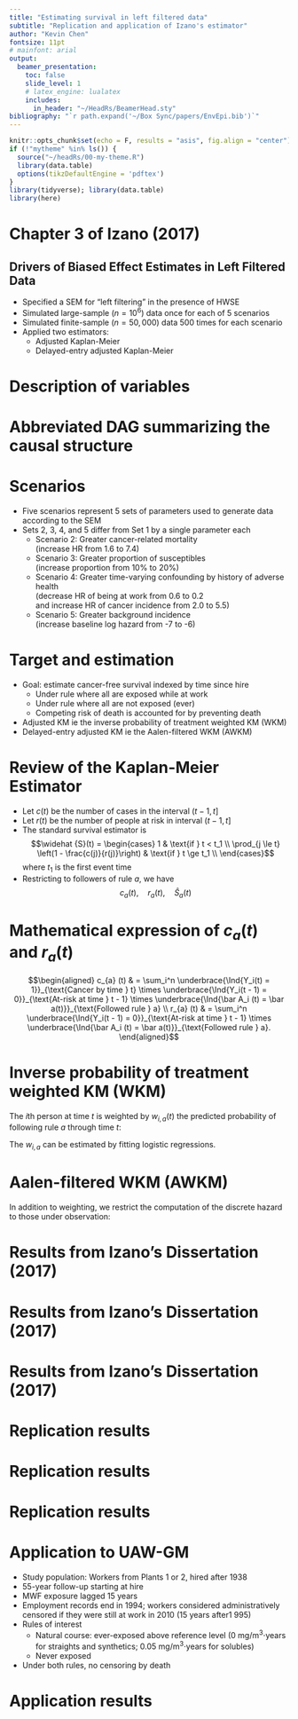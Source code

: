 ```yaml
---
title: "Estimating survival in left filtered data"
subtitle: "Replication and application of Izano's estimator"
author: "Kevin Chen"
fontsize: 11pt
# mainfont: arial
output:
  beamer_presentation:
    toc: false
    slide_level: 1
    # latex_engine: lualatex
    includes:
      in_header: "~/HeadRs/BeamerHead.sty"
bibliography: "`r path.expand('~/Box Sync/papers/EnvEpi.bib')`"
---
```


```r
knitr::opts_chunk$set(echo = F, results = "asis", fig.align = "center")
if (!"mytheme" %in% ls()) {
  source("~/headRs/00-my-theme.R")
  library(data.table)
  options(tikzDefaultEngine = 'pdftex')
}
library(tidyverse); library(data.table)
library(here)
```

# Chapter 3 of Izano (2017)

## Drivers of Biased Effect Estimates in Left Filtered Data

- Specified a SEM for "left filtering" in the presence of HWSE
- Simulated large-sample ($n = 10^6$) data once for each of 5 scenarios
- Simulated finite-sample ($n = 50,000$) data 500 times for each scenario
- Applied two estimators:
  - Adjusted Kaplan-Meier
  - Delayed-entry adjusted Kaplan-Meier

# Description of variables

\begin{table}
\begin{center}
\begin{adjustbox}{width=0.85\linewidth}{
\begin{tabular}{lp{0.65\linewidth}}
\toprule
 Variable  &  Description                                 \\ \midrule
 $R$       & Time until start of registry \\
 $W$       & Baseline covariates \\
 $S$       & Susceptibility to effects of metalworking fluid exposure \\
 $H(t)$    & Adverse health status at time $t$ \\
 $N(t)$    & Employment status at time $t$ \\
 $A(t)$    & Metalworking fluid exposure at time $t$ \\
 $D(t)$    & Mortality status at time $t$ \\
 $Y^*(t)$  & Cancer status at time $t$ \\
 $Y(t)$    & Observed Cancer status at time $t$ \\
 $t = \{1, 2, \ldots, 20\}$ & Time, indexed in years after hire \\
 \bottomrule
\end{tabular}
}\end{adjustbox}
\end{center}
\end{table}

# Abbreviated DAG summarizing the causal structure

\begin{figure}
\begin{center}
\begin{adjustbox}{width=\linewidth}{
\begin{tikzpicture}[>= stealth, auto, node distance = 2.25cm, semithick, fill=white, inner sep=0pt]
\tikzstyle{every state}=[shape = circle, align = center, draw = none]
\node[state] (H0) {$H(t - 1)$};
\node[state] (N0) [below right of=H0] {$N(t - 1)$};
\node[state] (A0) [below right of=N0] {$\bar A(t - 1)$};
\node[state] (D0) [below right of=A0] {$D(t - 1)$};
\node[state] (Y0) [below right of=D0] {$Y^*(t - 1)$};
\node[state] (W) [above right of=H0] {$W$};
\node[state] (H) [right of=H0, node distance = 4cm] {$H(t)$};
\node[state] (N) [below right of=H, node distance = 4cm] {$N(t)$};
\node[state] (A) [below right of=N, node distance = 4cm] {$\bar A(t)$};
\node[state] (D) [above right of=N, node distance = 3cm] {$D(t)$};
\node[state] (Y) [above right of=A, node distance = 3cm] {$Y^*(t)$};
\node[state] (S) [above right of=D, node distance = 3cm] {$S$};
%
\path[->] (H0) edge (N0);
\path[->] (N0) edge (A0);
\path[->] (A0) edge [bend right=30] (Y0);
\path[->] (H0) edge (H);
\path[->] (W) edge [bend right=10] (N);
\path[->] (N0) edge (N);
\path[->] (H) edge (N);
\path[->] (A0) edge (N);
\path[->] (W) edge [bend right=15] (A);
\path[->] (A0) edge (A);
\path[->] (N) edge (A);
\path[->] (W) edge (D);
\path[->] (A0) edge [bend left=15] (D);
\path[->] (D0) edge [bend right=15] (D);
\path[->] (Y0) edge [bend right=10] (D);
\path[->] (W) edge [bend left=5] (Y);
\path[->] (S) edge [bend left=30] (Y);
\path[->] (S) edge [bend left=15] (Y0);
\path[->] (H) edge (Y);
\path[->] (A) edge (Y);
\path[->] (D) edge (Y);
\path[->] (Y0) edge (Y);
\end{tikzpicture}
}\end{adjustbox}
\end{center}
\end{figure}

# Scenarios

- Five scenarios represent 5 sets of parameters used to generate data according to the SEM
- Sets 2, 3, 4, and 5 differ from Set 1 by a single parameter each
  - Scenario 2: Greater cancer-related mortality\
  (increase HR from 1.6 to 7.4)
  - Scenario 3: Greater proportion of susceptibles\
  (increase proportion from 10\% to 20\%)
  - Scenario 4: Greater time-varying confounding by history of adverse health\
  (decrease HR of being at work from 0.6 to 0.2 \
  and increase HR of cancer incidence from 2.0 to 5.5)
  - Scenario 5: Greater background incidence\
  (increase baseline log hazard from -7 to -6)

# Target and estimation

- Goal: estimate cancer-free survival indexed by time since hire
  - Under rule where all are exposed while at work
  - Under rule where all are not exposed (ever)
  - Competing risk of death is accounted for by preventing death
- Adjusted KM ie the inverse probability of treatment weighted KM (WKM)
- Delayed-entry adjusted KM ie the Aalen-filtered WKM (AWKM)

# Review of the Kaplan-Meier Estimator

- Let $c(t)$ be the number of cases in the interval $(t - 1, t]$
- Let $r(t)$ be the number of people at risk in interval $(t - 1, t]$
- The standard survival estimator is
$$\widehat {S}(t) =
\begin{cases}
1 & \text{if } t < t_1 \\
\prod_{j \le t} \left(1 - \frac{c(j)}{r(j)}\right) & \text{if } t \ge t_1 \\
\end{cases}$$
where $t_1$ is the first event time
- Restricting to followers of rule $a$, we have \vspace{-0.5\baselineskip}
$$c_a(t), \hspace{1em} r_a(t), \hspace{1em} \widehat{S}_a(t)$$

# Mathematical expression of $c_a(t)$ and $r_a(t)$

$$\begin{aligned}
c_{a} (t)
& = \sum_i^n \underbrace{\Ind{Y_i(t) = 1}}_{\text{Cancer by time } t}
    \times \underbrace{\Ind{Y_i(t - 1) = 0}}_{\text{At-risk at time } t - 1}
    \times \underbrace{\Ind{\bar A_i (t) = \bar a(t)}}_{\text{Followed rule } a} \\
r_{a} (t)
& = \sum_i^n \underbrace{\Ind{Y_i(t - 1) = 0}}_{\text{At-risk at time } t - 1}
    \times \underbrace{\Ind{\bar A_i (t) = \bar a(t)}}_{\text{Followed rule } a}.
\end{aligned}$$

# Inverse probability of treatment weighted KM (WKM)

The $i$th person at time $t$ is weighted by $w_{i, a}(t)$ the predicted probability of following rule $a$ through time $t$:

\begin{adjustbox}{scale=0.8}\parbox{\linewidth}{
$$\begin{aligned}
c^w_{a} (t)
& = \sum_i^n w_{i, a}(t)
    \times \Ind{Y_i(t) = 1}
    \times \Ind{Y_i(t - 1) = 0}
    \times \Ind{\bar A_i (t) = \bar a(t)} \\
r^w_{a} (t)
& = \sum_i^n  w_{i, a}(t)
    \times \Ind{Y_i(t - 1) = 0}
    \times \Ind{\bar A_i (t) = \bar a(t)}.
\end{aligned}$$}
\end{adjustbox}

The $w_{i, a}$ can be estimated by fitting logistic regressions.

# Aalen-filtered WKM (AWKM)

In addition to weighting, we restrict the computation of the discrete hazard to those under observation:

\begin{adjustbox}{scale=0.8}\parbox{\linewidth}{
$$\begin{aligned}
c_{a} (t)
& = \sum_i^n w_{i, a}(t) \times \Ind{Y_i(t) = 1} \times \Ind{Y_i(t - 1) = 0} \times \Ind{\bar A_i (t) = \bar a(t)} \times \Ind{t \ge R_i} \\
r_{a} (t)
& = \sum_i^n w_{i, a}(t) \times \Ind{Y_i(t - 1) = 0} \times \Ind{\bar A_i (t) = \bar a(t)} \times \Ind{t \ge R_i}
\end{aligned}$$
}\end{adjustbox}

# Results from Izano's Dissertation (2017)

\includegraphics[width=\textwidth]{private/izano_2017_result_1}
\includegraphics[width=\textwidth]{private/izano_2017_result_2}

\begin{center}
\begin{tabular}{ll}
Red: Always exposed & Blue: Never exposed
\end{tabular}
\begin{tabular}{lll}
Long dashed: WKM & Dot dashed: AWKM & Solid: True KM curve
\end{tabular}
\end{center}

# Results from Izano's Dissertation (2017)

\includegraphics[width=\textwidth]{private/izano_2017_result_3}
\includegraphics[width=\textwidth]{private/izano_2017_result_4}

\begin{center}
\begin{tabular}{ll}
Red: Always exposed & Blue: Never exposed
\end{tabular}
\begin{tabular}{lll}
Long dashed: WKM & Dot dashed: AWKM & Solid: True KM curve
\end{tabular}
\end{center}

# Results from Izano's Dissertation (2017)

\includegraphics[width=\textwidth]{private/izano_2017_result_5}

\begin{center}
\begin{tabular}{ll}
Red: Always exposed & Blue: Never exposed
\end{tabular}
\begin{tabular}{lll}
Long dashed: WKM & Dot dashed: AWKM & Solid: True KM curve
\end{tabular}
\end{center}

# Replication results

\includegraphics[width=\textwidth]{reports/resources/results_1-2}

# Replication results

\includegraphics[width=\textwidth]{reports/resources/results_3-4}

# Replication results

\includegraphics[width=\textwidth]{reports/resources/results_5}

# Application to UAW-GM

- Study population: Workers from Plants 1 or 2, hired after 1938
- 55-year follow-up starting at hire
- MWF exposure lagged 15 years
- Employment records end in 1994; workers considered administratively censored if they were still at work in 2010 (15 years after1 995)
- Rules of interest
  - Natural course: ever-exposed above reference level (0 mg/m^3^$\cdot$years for straights and synthetics; 0.05 mg/m^3^$\cdot$years for solubles)
  - Never exposed
- Under both rules, no censoring by death

# Application results

\begin{center}
\includegraphics[width=0.95\textwidth]{reports/resources/gm_results}
\end{center}